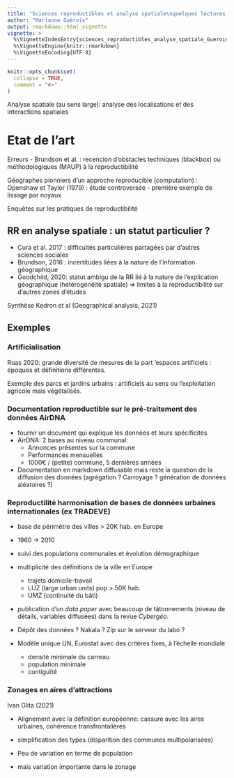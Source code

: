 ---
title: "Sciences reproductibles et analyse spatiale\nquelques lectures et retours d'expérience"
author: "Marianne Guérois"
output: rmarkdown::html_vignette
vignette: >
  %\VignetteIndexEntry{sciences_reproductibles_analyse_spatiale_Guerois}
  %\VignetteEngine{knitr::rmarkdown}
  %\VignetteEncoding{UTF-8}
---

```{r, include = FALSE}
knitr::opts_chunk$set(
  collapse = TRUE,
  comment = "#>"
)
```

Analyse spatiale (au sens large): analyse des localisations et des interactions spatiales

# Etat de l'art

Erreurs
- Brundson et al. : recencion d'obstacles techniques (blackbox) ou méthodologiques (MAUP) à la reproductibilité

Géographes pionniers d'un approche reproducible (computation) : Openshaw et Taylor (1979) : étude controversée
- première exemple de lissage par noyaux

Enquêtes sur les pratiques de reproductibilité

## RR en analyse spatiale : un statut particulier ?

- Cura et al. 2017 : difficultés particulières partagées par d'autres sciences sociales
- Brundson, 2016 : incertitudes liées à la nature de l'information géographique
- Goodchild, 2020: statut ambigu de la RR lié à la nature de l'explication géographique (hétérogénéité spatiale) => limites à la reproductibilité sur d'autres zones d'études

Synthèse Kedron et al (Geographical analysis, 2021)

## Exemples
### Artificialisation

Ruas 2020: grande diversité de mesures de la part 'espaces artificiels : époques et définitions différentes.

Exemple des parcs et jardins urbains : artificiels au sens ou l'exploitation agricole mais végétalisés.

### Documentation reproductible sur le pré-traitement des données AirDNA

- fournir un document qui explique les données et leurs spécificités
- AirDNA: 2 bases au niveau communal:
  - Annonces présentes sur la commune
  - Performances mensuelles
  - 1000€ / (petite) commune, 5 dernières années
- Documentation en markdown diffusable mais reste la question de la diffusion des données (agrégation ? Carroyage ? génération de données aléatoires ?)

### Reproductilité harmonisation de bases de données urbaines internationales (ex TRADEVE)
- base de périmètre des villes > 20K hab. en Europe
- 1960 -> 2010
- suivi des populations communales et évolution démographique

- multiplicité des définitions de la ville en Europe
  - trajets domicile-travail
  - LUZ (large urban units) pop > 50K hab.
  - UMZ (continuité du bâti)
  
- publication d'un *data paper* avec beaucoup de tâtonnements (niveau de détails, variables diffusées) dans la revue *Cybergéo*.
- Dépôt des données ? Nakala ? Zip sur le serveur du labo ?

- Modèle unique UN, Eurostat avec des critères fixes, à l'échelle mondiale
  - densité minimale du carreau
  - population minimale
  - contiguïté
  
### Zonages en aires d'attractions

Ivan Glita (2021)

- Alignement avec la définition européenne: cassure avec les aires urbaines, cohérence transfrontalières
- simplification des types (disparition des communes multipolarisées)

- Peu de variation en terme de population
- mais variation importante dans le zonage
